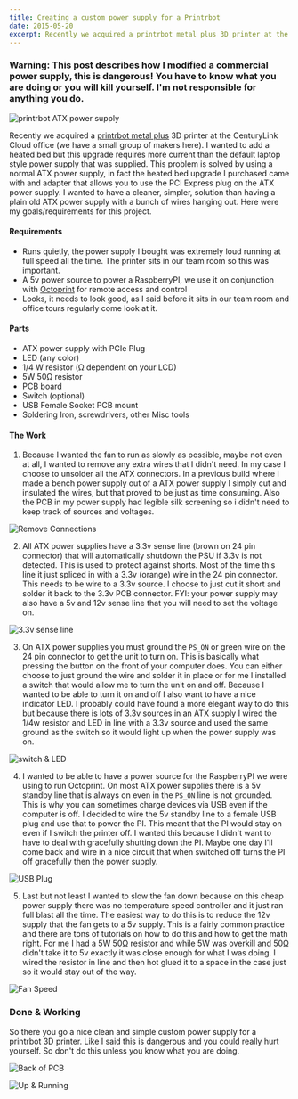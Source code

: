 ```yaml
---
title: Creating a custom power supply for a Printrbot
date: 2015-05-20
excerpt: Recently we acquired a printrbot metal plus 3D printer at the CenturyLink Cloud office (we have a small group of makers here). I wanted to add a heated bed but this upgrade requires more current than the default laptop style power supply that was supplied.
---
```



### Warning: This post describes how I modified a commercial power supply, this is dangerous! You have to know what you are doing or you will kill yourself. I'm not responsible for anything you do.

![printrbot ATX power supply](/img/posts/printrbotPowerSupply/printrbot_2020.jpg)

Recently we acquired a [printrbot metal plus](http://www.printrbot.com) 3D printer at the CenturyLink Cloud office (we have a small group of makers here). I wanted to add a heated bed but this upgrade requires more current than the default laptop style power supply that was supplied. This problem is solved by using a normal ATX power supply, in fact the heated bed upgrade I purchased came with and adapter that allows you to use the PCI Express plug on the ATX power supply. I wanted to have a cleaner, simpler, solution than having a plain old ATX power supply with a bunch of wires hanging out. Here were my goals/requirements for this project.

#### Requirements
* Runs quietly, the power supply I bought was extremely loud running at full speed all the time. The printer sits in our team room so this was important.
* A 5v power source to power a RaspberryPI, we use it on conjunction with [Octoprint](http://octoprint.org/) for remote access and control
* Looks, it needs to look good, as I said before it sits in our team room and office tours regularly come look at it.

#### Parts
* ATX power supply with PCIe Plug
* LED (any color)
* 1/4 W resistor (Ω dependent on your LCD)
* 5W 50Ω resistor
* PCB board
* Switch (optional)
* USB Female Socket PCB mount
* Soldering Iron, screwdrivers, other Misc tools

#### The Work
1. Because I wanted the fan to run as slowly as possible, maybe not even at all, I wanted to remove any extra wires that I didn't need. In my case I choose to unsolder all the ATX connectors. In a previous build where I made a bench power supply out of a ATX power supply I simply cut and insulated the wires, but that proved to be just as time consuming. Also the PCB in my power supply had legible silk screening so i didn't need to keep track of sources and voltages.

![Remove Connections](/img/posts/printrbotPowerSupply/printrbot_2018.jpg)

2. All ATX power supplies have a 3.3v sense line (brown on 24 pin connector) that will automatically shutdown the PSU if 3.3v is not detected. This is used to protect against shorts. Most of the time this line it just spliced in with a 3.3v (orange) wire in the 24 pin connector. This needs to be wire to a 3.3v source. I choose to just cut it short and solder it back to the 3.3v PCB connector. FYI: your power supply may also have a 5v and 12v sense line that you will need to set the voltage on.

![3.3v sense line](/img/posts/printrbotPowerSupply/printrbot_2016.jpg)

3. On ATX power supplies you must ground the `PS_ON` or green wire on the 24 pin connector to get the unit to turn on. This is basically what pressing the button on the front of your computer does. You can either choose to just ground the wire and solder it in place or for me I installed a switch that would allow me to turn the unit on and off. Because I wanted to be able to turn it on and off I also want to have a nice indicator LED. I probably could have found a more elegant way to do this but because there is lots of 3.3v sources in an ATX supply I wired the 1/4w resistor and LED in line with a 3.3v source and used the same ground as the switch so it would light up when the power supply was on.

![switch & LED](/img/posts/printrbotPowerSupply/printrbot_2021.jpg)

4. I wanted to be able to have a power source for the RaspberryPI we were using to run Octoprint. On most ATX power supplies there is a 5v standby line that is always on even in the `PS_ON` line is not grounded. This is why you can sometimes charge devices via USB even if the computer is off. I decided to wire the 5v standby line to a female USB plug and use that to power the PI. This meant that the PI would stay on even if I switch the printer off. I wanted this because I didn't want to have to deal with gracefully shutting down the PI. Maybe one day I'll come back and wire in a nice circuit that when switched off turns the PI off gracefully then the power supply.

![USB Plug](/img/posts/printrbotPowerSupply/printrbot_2017.jpg)

5. Last but not least I wanted to slow the fan down because on this cheap power supply there was no temperature speed controller and it just ran full blast all the time. The easiest way to do this is to reduce the 12v supply that the fan gets to a 5v supply. This is a fairly common practice and there are tons of tutorials on how to do this and how to get the math right. For me I had a 5W 50Ω resistor and while 5W was overkill and 50Ω didn't take it to 5v exactly it was close enough for what I was doing. I wired the resistor in line and then hot glued it to a space in the case just so it would stay out of the way.

![Fan Speed](/img/posts/printrbotPowerSupply/printrbot_2019.jpg)

### Done & Working
So there you go a nice clean and simple custom power supply for a printrbot 3D printer. Like I said this is dangerous and you could really hurt yourself. So don't do this unless you know what you are doing.

![Back of PCB](/img/posts/printrbotPowerSupply/printrbot_2022.jpg)

![Up & Running](/img/posts/printrbotPowerSupply/printrbot_2040.jpg)
